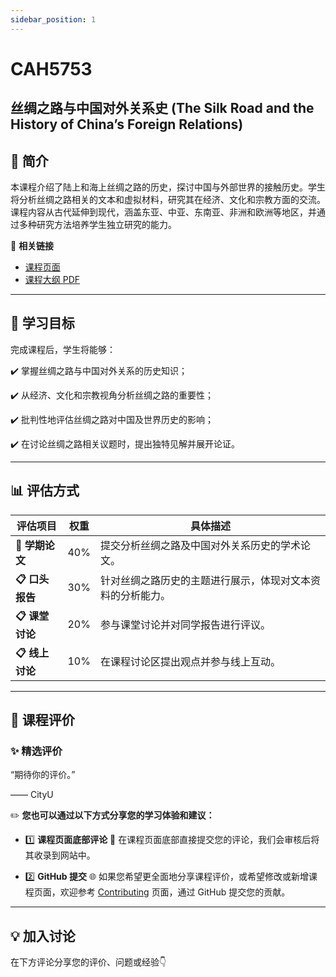 ```yaml
---
sidebar_position: 1
---
```


# CAH5753
## 丝绸之路与中国对外关系史 (The Silk Road and the History of China’s Foreign Relations)

## **📘 简介**
本课程介绍了陆上和海上丝绸之路的历史，探讨中国与外部世界的接触历史。学生将分析丝绸之路相关的文本和虚拟材料，研究其在经济、文化和宗教方面的交流。课程内容从古代延伸到现代，涵盖东亚、中亚、东南亚、非洲和欧洲等地区，并通过多种研究方法培养学生独立研究的能力。

🔗 **相关链接**
- [课程页面](https://www.cityu.edu.hk/catalogue/pg/202425/course/CAH5753.htm)
- [课程大纲 PDF](https://www.cityu.edu.hk/catalogue/pg/202425/course/CAH5753.pdf)

---

## **🎯 学习目标**

完成课程后，学生将能够：

✔️ 掌握丝绸之路与中国对外关系的历史知识；

✔️ 从经济、文化和宗教视角分析丝绸之路的重要性；

✔️ 批判性地评估丝绸之路对中国及世界历史的影响；

✔️ 在讨论丝绸之路相关议题时，提出独特见解并展开论证。

---

## **📊 评估方式**

| **评估项目**           | **权重** | **具体描述**                                                                                       |
|-----------------------|---------|---------------------------------------------------------------------------------------------------|
| **📂 学期论文**         | 40%     | 提交分析丝绸之路及中国对外关系历史的学术论文。                                                      |
| **📋 口头报告**         | 30%     | 针对丝绸之路历史的主题进行展示，体现对文本资料的分析能力。                                              |
| **📋 课堂讨论**         | 20%     | 参与课堂讨论并对同学报告进行评议。                                                                   |
| **📋 线上讨论**         | 10%     | 在课程讨论区提出观点并参与线上互动。                                                                 |

---

## **💬 课程评价**

### ✨ **精选评价**
<div className={commentStyles.commentBox}>
    <p className={commentStyles.commentText}>
        “期待你的评价。”
    </p>
    <p className={commentStyles.commentAuthor}>—— CityU</p>
</div>

✏️ **您也可以通过以下方式分享您的学习体验和建议：**

- 1️⃣ **课程页面底部评论**
💬 在课程页面底部直接提交您的评论，我们会审核后将其收录到网站中。

- 2️⃣ **GitHub 提交**
🌐 如果您希望更全面地分享课程评价，或希望修改或新增课程页面，欢迎参考 [Contributing](https://penjc.github.io/cityU-navigator/contributing) 页面，通过 GitHub 提交您的贡献。

---

## **💡 加入讨论**

在下方评论分享您的评价、问题或经验👇
<Utterances />
